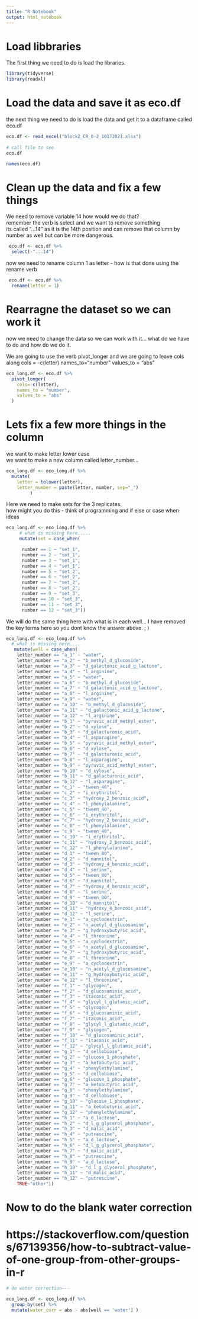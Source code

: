 ---
title: "R Notebook"
output: html_notebook
---

# Load libbraries    
The first thing we need to do is load the libraries.  

```{r libraries}
library(tidyverse)
library(readxl)
```


# Load the data and save it as eco.df   
the next thing we need to do is load the data and get it to a dataframe called
eco.df   

```{r load.data}
eco.df <- read_excel("block2_CR_0-2_10172021.xlsx") 
  
# call file to see
eco.df
```


```{r}
names(eco.df)
```


# Clean up the data and fix a few things     
We need to remove variable 14 how would we do that?   
remember the verb is select and we want to remove something   
its called "...14" as it is the 14th position and can remove that column by
number as well but can be more dangerous.    
```{r}
 eco.df <- eco.df %>%  
  select(-"...14") 
```


now we need to rename column 1 as letter - how is that done using the rename
verb
```{r}
 eco.df <- eco.df %>% 
  rename(letter = 1)
```

# Rearragne the dataset so we can work it    
now we need to change the data so we can work with it... what do we have to do and 
how do we do it.

We are going to use the verb pivot_longer and we are going to leave cols along 
cols = -c(letter)
names_to="number"
values_to = "abs"
```{r}
eco_long.df <- eco.df %>% 
  pivot_longer(
    cols=-c(letter),
    names_to = "number",
    values_to = "abs"
  )
```


# Lets fix a few more things in the column
we want to make letter lower case   
we want to make a new column called letter_number...


```{r}
eco_long.df <- eco_long.df %>%   
  mutate(
    letter = tolower(letter),
    letter_number = paste(letter, number, sep="_")
         )
```


Here we need to make sets for the 3 replicates.     
how might you do this - think of programming and if else or case when ideas     

```{r create.sets}
eco_long.df <- eco_long.df %>% 
     # what is missing here.....
     mutate(set = case_when(

      number == 1 ~ "set_1",
      number == 2 ~ "set_1",
      number == 3 ~ "set_1",
      number == 4 ~ "set_1",
      number == 5 ~ "set_2",
      number == 6 ~ "set_2",
      number == 7 ~ "set_2",
      number == 8 ~ "set_2",
      number == 9 ~ "set_3",
      number == 10 ~ "set_3",
      number == 11 ~ "set_3",
      number == 12 ~ "set_3"))
```

We will do the same thing here with what is in each well... I have removed the 
key terms here so you dont know the answer above. ; )
```{r rename.wells}
eco_long.df <- eco_long.df %>% 
  # what is missing here....
   mutate(well = case_when(
    letter_number == "a_1" ~ "water",
    letter_number == "a_2" ~ "b_methyl_d_glucoside",
    letter_number == "a_3" ~ "d_galactonic_acid_g_lactone",
    letter_number == "a_4" ~ "l_arginine",
    letter_number == "a_5" ~ "water",
    letter_number == "a_6" ~ "b_methyl_d_glucoside",
    letter_number == "a_7" ~ "d_galactonic_acid_g_lactone",
    letter_number == "a_8" ~ "l_arginine",
    letter_number == "a_9" ~ "water",
    letter_number == "a_10" ~ "b_methyl_d_glucoside",
    letter_number == "a_11" ~ "d_galactonic_acid_g_lactone",
    letter_number == "a_12" ~ "l_arginine",
    letter_number == "b_1" ~ "pyruvic_acid_methyl_ester",
    letter_number == "b_2" ~ "d_xylose",
    letter_number == "b_3" ~ "d_galacturonic_acid",
    letter_number == "b_4" ~ "l_asparagine",
    letter_number == "b_5" ~ "pyruvic_acid_methyl_ester",
    letter_number == "b_6" ~ "d_xylose",
    letter_number == "b_7" ~ "d_galacturonic_acid",
    letter_number == "b_8" ~ "l_asparagine",
    letter_number == "b_9" ~ "pyruvic_acid_methyl_ester",
    letter_number == "b_10" ~ "d_xylose",
    letter_number == "b_11" ~ "d_galacturonic_acid",
    letter_number == "b_12" ~ "l_asparagine",
    letter_number == "c_1" ~ "tween_40",
    letter_number == "c_2" ~ "i_erythritol",
    letter_number == "c_3" ~ "hydroxy_2_benzoic_acid",
    letter_number == "c_4" ~ "l_phenylalanine",
    letter_number == "c_5" ~ "tween_40",
    letter_number == "c_6" ~ "i_erythritol",
    letter_number == "c_7" ~ "hydroxy_2_benzoic_acid",
    letter_number == "c_8" ~ "l_phenylalanine",
    letter_number == "c_9" ~ "tween_40",
    letter_number == "c_10" ~ "i_erythritol",
    letter_number == "c_11" ~ "hydroxy_2_benzoic_acid",
    letter_number == "c_12" ~ "l_phenylalanine",
    letter_number == "d_1" ~ "tween_80",
    letter_number == "d_2" ~ "d_mannitol",
    letter_number == "d_3" ~ "hydroxy_4_benzoic_acid",
    letter_number == "d_4" ~ "l_serine",
    letter_number == "d_5" ~ "tween_80",
    letter_number == "d_6" ~ "d_mannitol",
    letter_number == "d_7" ~ "hydroxy_4_benzoic_acid",
    letter_number == "d_8" ~ "l_serine",
    letter_number == "d_9" ~ "tween_80",
    letter_number == "d_10" ~ "d_mannitol",
    letter_number == "d_11" ~ "hydroxy_4_benzoic_acid",
    letter_number == "d_12" ~ "l_serine",
    letter_number == "e_1" ~ "a_cyclodextrin",
    letter_number == "e_2" ~ "n_acetyl_d_glucosamine",
    letter_number == "e_3" ~ "g_hydroxybutyric_acid",
    letter_number == "e_4" ~ "l_threonine",
    letter_number == "e_5" ~ "a_cyclodextrin",
    letter_number == "e_6" ~ "n_acetyl_d_glucosamine",
    letter_number == "e_7" ~ "g_hydroxybutyric_acid",
    letter_number == "e_8" ~ "l_threonine",
    letter_number == "e_9" ~ "a_cyclodextrin",
    letter_number == "e_10" ~ "n_acetyl_d_glucosamine",
    letter_number == "e_11" ~ "g_hydroxybutyric_acid",
    letter_number == "e_12" ~ "l_threonine",
    letter_number == "f_1" ~ "glycogen",
    letter_number == "f_2" ~ "d_glucosaminic_acid",
    letter_number == "f_3" ~ "itaconic_acid",
    letter_number == "f_4" ~ "glycyl_l_glutamic_acid",
    letter_number == "f_5" ~ "glycogen",
    letter_number == "f_6" ~ "d_glucosaminic_acid",
    letter_number == "f_7" ~ "itaconic_acid",
    letter_number == "f_8" ~ "glycyl_l_glutamic_acid",
    letter_number == "f_9" ~ "glycogen",
    letter_number == "f_10" ~ "d_glucosaminic_acid",
    letter_number == "f_11" ~ "itaconic_acid",
    letter_number == "f_12" ~ "glycyl_l_glutamic_acid",
    letter_number == "g_1" ~ "d_cellobiose",
    letter_number == "g_2" ~ "glucose_1_phosphate",
    letter_number == "g_3" ~ "a_ketobutyric_acid",
    letter_number == "g_4" ~ "phenylethylamine",
    letter_number == "g_5" ~ "d_cellobiose",
    letter_number == "g_6" ~ "glucose_1_phosphate",
    letter_number == "g_7" ~ "a_ketobutyric_acid",
    letter_number == "g_8" ~ "phenylethylamine",
    letter_number == "g_9" ~ "d_cellobiose",
    letter_number == "g_10" ~ "glucose_1_phosphate",
    letter_number == "g_11" ~ "a_ketobutyric_acid",
    letter_number == "g_12" ~ "phenylethylamine",
    letter_number == "h_1" ~ "a_d_lactose",
    letter_number == "h_2" ~ "d_l_g_glycerol_phosphate",
    letter_number == "h_3" ~ "d_malic_acid",
    letter_number == "h_4" ~ "putrescine",
    letter_number == "h_5" ~ "a_d_lactose",
    letter_number == "h_6" ~ "d_l_g_glycerol_phosphate",
    letter_number == "h_7" ~ "d_malic_acid",
    letter_number == "h_8" ~ "putrescine",
    letter_number == "h_9" ~ "a_d_lactose",
    letter_number == "h_10" ~ "d_l_g_glycerol_phosphate",
    letter_number == "h_11" ~ "d_malic_acid",
    letter_number == "h_12" ~ "putrescine",
    TRUE~"other"))
```

# Now to do the blank water correction
# https://stackoverflow.com/questions/67139356/how-to-subtract-value-of-one-group-from-other-groups-in-r
```{r}

# do water correction---

eco_long.df <- eco_long.df %>% 
  group_by(set) %>% 
  mutate(water_corr = abs - abs[well == 'water'] )
 

```

